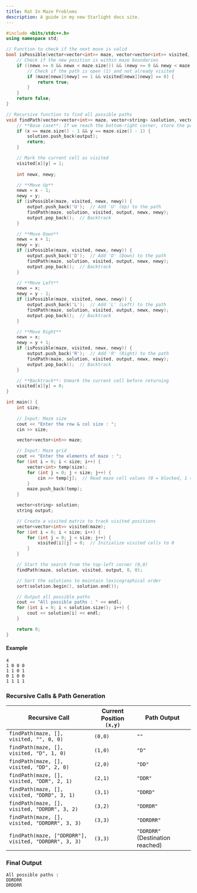 ```yaml
---
title: Rat In Maze Problems
description: A guide in my new Starlight docs site.
---
```


```c++
#include <bits/stdc++.h>
using namespace std;

// Function to check if the next move is valid
bool isPossible(vector<vector<int>> maze, vector<vector<int>> visited, int newx, int newy) {
    // Check if the new position is within maze boundaries
    if ((newx >= 0 && newx < maze.size()) && (newy >= 0 && newy < maze.size())) {
        // Check if the path is open (1) and not already visited
        if (maze[newx][newy] == 1 && visited[newx][newy] == 0) {
            return true;
        }
    }
    return false;
}

// Recursive function to find all possible paths
void findPath(vector<vector<int>> maze, vector<string> &solution, vector<vector<int>> &visited, string output, int x, int y) {
    // **Base case**: If we reach the bottom-right corner, store the path and return
    if (x == maze.size() - 1 && y == maze.size() - 1) {
        solution.push_back(output);
        return;
    }

    // Mark the current cell as visited
    visited[x][y] = 1;
    
    int newx, newy;

    // **Move Up**
    newx = x - 1;
    newy = y;
    if (isPossible(maze, visited, newx, newy)) {
        output.push_back('U');  // Add 'U' (Up) to the path
        findPath(maze, solution, visited, output, newx, newy);
        output.pop_back();  // Backtrack
    }

    // **Move Down**
    newx = x + 1;
    newy = y;
    if (isPossible(maze, visited, newx, newy)) {
        output.push_back('D');  // Add 'D' (Down) to the path
        findPath(maze, solution, visited, output, newx, newy);
        output.pop_back();  // Backtrack
    }

    // **Move Left**
    newx = x;
    newy = y - 1;
    if (isPossible(maze, visited, newx, newy)) {
        output.push_back('L');  // Add 'L' (Left) to the path
        findPath(maze, solution, visited, output, newx, newy);
        output.pop_back();  // Backtrack
    }

    // **Move Right**
    newx = x;
    newy = y + 1;
    if (isPossible(maze, visited, newx, newy)) {
        output.push_back('R');  // Add 'R' (Right) to the path
        findPath(maze, solution, visited, output, newx, newy);
        output.pop_back();  // Backtrack
    }

    // **Backtrack**: Unmark the current cell before returning
    visited[x][y] = 0;
}

int main() {
    int size;
    
    // Input: Maze size
    cout << "Enter the row & col size : ";
    cin >> size;

    vector<vector<int>> maze;

    // Input: Maze grid
    cout << "Enter the elements of maze : ";
    for (int i = 0; i < size; i++) {
        vector<int> temp(size);
        for (int j = 0; j < size; j++) {
            cin >> temp[j];  // Read maze cell values (0 = blocked, 1 = open)
        }
        maze.push_back(temp);
    }

    vector<string> solution;
    string output;

    // Create a visited matrix to track visited positions
    vector<vector<int>> visited(maze);
    for (int i = 0; i < size; i++) {
        for (int j = 0; j < size; j++) {
            visited[i][j] = 0;  // Initialize visited cells to 0
        }
    }

    // Start the search from the top-left corner (0,0)
    findPath(maze, solution, visited, output, 0, 0);

    // Sort the solutions to maintain lexicographical order
    sort(solution.begin(), solution.end());

    // Output all possible paths
    cout << "All possible paths : " << endl;
    for (int i = 0; i < solution.size(); i++) {
        cout << solution[i] << endl;
    }

    return 0;
}
```

#### Example
```
4
1 0 0 0
1 1 0 1
0 1 0 0
1 1 1 1
```

### Recursive Calls & Path Generation

| Recursive Call                           | Current Position `(x,y)` | Path Output  |
|------------------------------------------|-----------------|--------------|
| `findPath(maze, [], visited, "", 0, 0)`  | `(0,0)`         | `""`         |
| `findPath(maze, [], visited, "D", 1, 0)` | `(1,0)`         | `"D"`        |
| `findPath(maze, [], visited, "DD", 2, 0)` | `(2,0)`         | `"DD"`       |
| `findPath(maze, [], visited, "DDR", 2, 1)` | `(2,1)`         | `"DDR"`      |
| `findPath(maze, [], visited, "DDRD", 3, 1)` | `(3,1)`         | `"DDRD"`     |
| `findPath(maze, [], visited, "DDRDR", 3, 2)` | `(3,2)`         | `"DDRDR"`    |
| `findPath(maze, [], visited, "DDRDRR", 3, 3)` | `(3,3)`         | `"DDRDRR"`   |
| `findPath(maze, ["DDRDRR"], visited, "DDRDRR", 3, 3)` | `(3,3)` | `"DDRDRR"` (Destination reached) |

### Final Output
```
All possible paths :
DDRDRR
DRDDRR
```